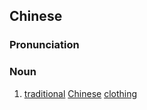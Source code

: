 ==Chinese==
{{zh-forms|s=中装}}

===Pronunciation===
{{zh-pron
|m=zhōngzhuāng
|c=zung1 zong1
|mn=qz,xm,zz:tiong-chong
|cat=noun
}}

===Noun===
{{zh-noun}}

# [[traditional]] [[Chinese]] [[clothing]]
